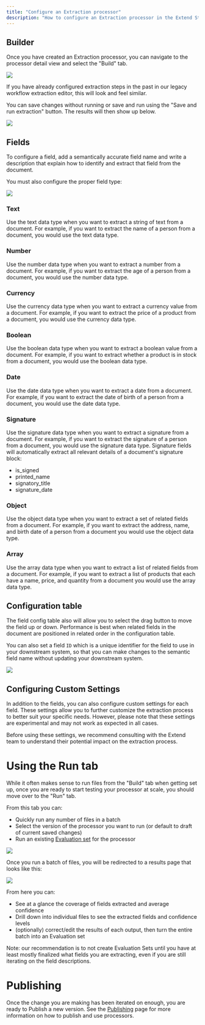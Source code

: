 ```yaml
---
title: "Configure an Extraction processor"
description: "How to configure an Extraction processor in the Extend Studio"
---
```


## Builder

Once you have created an Extraction processor, you can navigate to the processor detail view and select the "Build" tab.

![](/images/studio/extractor_builder.png)

If you have already configured extraction steps in the past in our legacy workflow extraction editor, this will look and feel similar.

You can save changes without running or save and run using the "Save and run extraction" button. The results will then show up below.

![](/images/studio/extractor_results.png)

## Fields

To configure a field, add a semantically accurate field name and write a description that explain how to identify and extract that field from the document.

You must also configure the proper field type:

![](/images/studio/field_configure.png)

### Text

Use the text data type when you want to extract a string of text from a document. For example, if you want to extract the name of a person from a document, you would use the text data type.

### Number

Use the number data type when you want to extract a number from a document. For example, if you want to extract the age of a person from a document, you would use the number data type.

### Currency

Use the currency data type when you want to extract a currency value from a document. For example, if you want to extract the price of a product from a document, you would use the currency data type.

### Boolean

Use the boolean data type when you want to extract a boolean value from a document. For example, if you want to extract whether a product is in stock from a document, you would use the boolean data type.

### Date

Use the date data type when you want to extract a date from a document. For example, if you want to extract the date of birth of a person from a document, you would use the date data type.

### Signature

Use the signature data type when you want to extract a signature from a document. For example, if you want to extract the signature of a person from a document, you would use the signature data type.
Signature fields will automatically extract all relevant details of a document's signature block:
- is_signed
- printed_name
- signatory_title
- signature_date

### Object

Use the object data type when you want to extract a set of related fields from a document. For example, if you want to extract the address, name, and birth date of a person from a document you would use the object data type.

### Array

Use the array data type when you want to extract a list of related fields from a document. For example, if you want to extract a list of products that each have a name, price, and quantity from a document you would use the array data type.


## Configuration table

The field config table also will allow you to select the drag button to move the field up or down. Performance is best when related fields in the document
are positioned in related order in the configuration table.

You can also set a field `ID` which is a unique identifier for the field to use in your downstream system, so that you can make changes to the semantic field name without 
updating your downstream system.

![](/images/studio/field_control.png)

## Configuring Custom Settings

In addition to the fields, you can also configure custom settings for each field. These settings allow you to further customize the extraction process to better suit your specific needs. However, please note that these settings are experimental and may not work as expected in all cases.

Before using these settings, we recommend consulting with the Extend team to understand their potential impact on the extraction process.


# Using the Run tab

While it often makes sense to run files from the "Build" tab when getting set up, once you are ready to start testing your processor at scale, you should move over to the "Run" tab.

From this tab you can:
- Quickly run any number of files in a batch
- Select the version of the processor you want to run (or default to draft of current saved changes)
- Run an existing [Evaluation set](/product-reference/evaluation/using_evaluation_sets) for the processor

![](/images/studio/runner.png)

Once you run a batch of files, you will be redirected to a results page that looks like this:

![](/images/studio/batch_result.png)

From here you can:
- See at a glance the coverage of fields extracted and average confidence
- Drill down into individual files to see the extracted fields and confidence levels
- (optionally) correct/edit the results of each output, then turn the entire batch into an Evaluation set

Note: our recommendation is to not create Evaluation Sets until you have at least mostly finalized what fields you are extracting, even if you are still iterating on the field descriptions.

# Publishing

Once the change you are making has been iterated on enough, you are ready to Publish a new version.
See the [Publishing](/product-reference/studio/publishing) page for more information on how to publish and use processors.